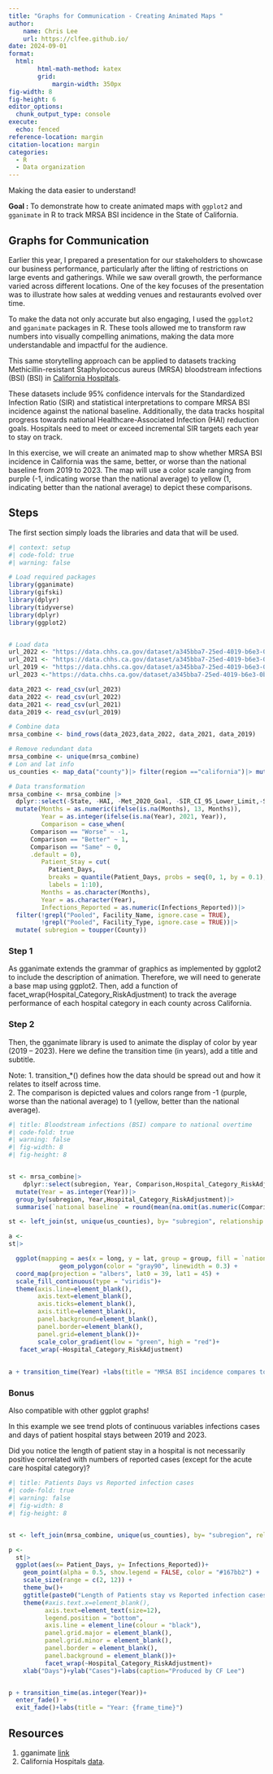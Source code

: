 ```yaml
---
title: "Graphs for Communication - Creating Animated Maps "
author:
    name: Chris Lee
    url: https://clfee.github.io/
date: 2024-09-01
format: 
  html:
        html-math-method: katex
        grid: 
            margin-width: 350px
fig-width: 8
fig-height: 6
editor_options: 
  chunk_output_type: console
execute: 
  echo: fenced
reference-location: margin
citation-location: margin
categories:
  - R 
  - Data organization
---
```


Making the data easier to understand!

**Goal :** To demonstrate how to create animated maps with `ggplot2` and `gganimate` in R to track MRSA BSI incidence in the State of California.

## Graphs for Communication

Earlier this year, I prepared a presentation for our stakeholders to showcase our business performance, particularly after the lifting of restrictions on large events and gatherings. While we saw overall growth, the performance varied across different locations. One of the key focuses of the presentation was to illustrate how sales at wedding venues and restaurants evolved over time.

To make the data not only accurate but also engaging, I used the `ggplot2` and `gganimate` packages in R. These tools allowed me to transform raw numbers into visually compelling animations, making the data more understandable and impactful for the audience.

This same storytelling approach can be applied to datasets tracking Methicillin-resistant Staphylococcus aureus (MRSA) bloodstream infections (BSI) (BSI) in [California Hospitals](https://data.chhs.ca.gov/dataset/methicillin-resistant-staphylococcus-aureus-mrsa-bloodstream-infections-bsi-in-california-hospitals).

These datasets include 95% confidence intervals for the Standardized Infection Ratio (SIR) and statistical interpretations to compare MRSA BSI incidence against the national baseline. Additionally, the data tracks hospital progress towards national Healthcare-Associated Infection (HAI) reduction goals. Hospitals need to meet or exceed incremental SIR targets each year to stay on track.

In this exercise, we will create an animated map to show whether MRSA BSI incidence in California was the same, better, or worse than the national baseline from 2019 to 2023. The map will use a color scale ranging from purple (-1, indicating worse than the national average) to yellow (1, indicating better than the national average) to depict these comparisons.


## Steps

The first section simply loads the libraries and data that will be used.

```r
#| context: setup
#| code-fold: true
#| warning: false

# Load required packages
library(gganimate)
library(gifski)
library(dplyr)
library(tidyverse)
library(dplyr)
library(ggplot2)


# Load data
url_2022 <- "https://data.chhs.ca.gov/dataset/a345bba7-25ed-4019-b6e3-0b597bea7368/resource/3ff809c6-c1e2-4107-be0c-f976521aadb2/download/mrsa_bsi_odp_2022.csv"
url_2021 <- "https://data.chhs.ca.gov/dataset/a345bba7-25ed-4019-b6e3-0b597bea7368/resource/23bef156-ae4d-4800-8512-d29660b2269f/download/cdph_mrsa_bsi_odp_2021.csv"
url_2019 <- "https://data.chhs.ca.gov/dataset/a345bba7-25ed-4019-b6e3-0b597bea7368/resource/62aead61-e320-4a74-b64c-1f65efa72b35/download/cdph_mrsa_bsi_odp_2019.csv"
url_2023 <-"https://data.chhs.ca.gov/dataset/a345bba7-25ed-4019-b6e3-0b597bea7368/resource/15c4962f-e357-4b03-9d24-655a2bc8030c/download/mrsa_bsi_odp_2023.csv"

data_2023 <- read_csv(url_2023)
data_2022 <- read_csv(url_2022)
data_2021 <- read_csv(url_2021)
data_2019 <- read_csv(url_2019)

# Combine data
mrsa_combine <- bind_rows(data_2023,data_2022, data_2021, data_2019)

# Remove redundant data
mrsa_combine <- unique(mrsa_combine)
# Lon and lat info
us_counties <- map_data("county")|> filter(region =="california")|> mutate( subregion = toupper( subregion))|> dplyr::select(-c( order,  region)) 

# Data transformation
mrsa_combine <- mrsa_combine |>
  dplyr::select(-State, -HAI, -Met_2020_Goal, -SIR_CI_95_Lower_Limit,-SIR_CI_95_Upper_Limit, -On_Track, -Notes) |>
  mutate(Months = as.numeric(ifelse(is.na(Months), 13, Months)),
         Year = as.integer(ifelse(is.na(Year), 2021, Year)),
         Comparison = case_when(
      Comparison == "Worse" ~ -1,
      Comparison == "Better" ~ 1,
      Comparison == "Same" ~ 0,
      .default = 0),
         Patient_Stay = cut(      
           Patient_Days,
           breaks = quantile(Patient_Days, probs = seq(0, 1, by = 0.1), na.rm = TRUE),
           labels = 1:10),
         Months = as.character(Months),
         Year = as.character(Year),
         Infections_Reported = as.numeric(Infections_Reported))|>
  filter(!grepl("Pooled", Facility_Name, ignore.case = TRUE),
         !grepl("Pooled", Facility_Type, ignore.case = TRUE))|> 
  mutate( subregion = toupper(County))

```

### Step 1

As gganimate extends the grammar of graphics as implemented by ggplot2 to include the description of animation. Therefore, we will need to generate a base map using ggplot2. Then, add a function of facet_wrap(Hospital_Category_RiskAdjustment) to track the average performance of each hospital category in each county across California.

### Step 2

Then, the gganimate library is used to animate the display of color by year (2019 – 2023). Here we define the transition time (in years), add a title and subtitle.

Note: 1. transition\_\*() defines how the data should be spread out and how it relates to itself across time. <br> 2. The comparison is depicted values and colors range from -1 (purple, worse than the national average) to 1 (yellow, better than the national average).

```r
#| title: Bloodstream infections (BSI) compare to national overtime
#| code-fold: true
#| warning: false
#| fig-width: 8
#| fig-height: 8


st <- mrsa_combine|>
    dplyr::select(subregion, Year, Comparison,Hospital_Category_RiskAdjustment)|>
  mutate(Year = as.integer(Year))|>
  group_by(subregion, Year,Hospital_Category_RiskAdjustment)|> 
  summarise(`national baseline` = round(mean(na.omit(as.numeric(Comparison))),2)) 

st <- left_join(st, unique(us_counties), by= "subregion", relationship = "many-to-many") 

a <-
st|> 

  ggplot(mapping = aes(x = long, y = lat, group = group, fill = `national baseline` ))+
              geom_polygon(color = "gray90", linewidth = 0.3) +
  coord_map(projection = "albers", lat0 = 39, lat1 = 45) +
  scale_fill_continuous(type = "viridis")+
  theme(axis.line=element_blank(),
        axis.text=element_blank(),
        axis.ticks=element_blank(),
        axis.title=element_blank(),
        panel.background=element_blank(),
        panel.border=element_blank(),
        panel.grid=element_blank())+
        scale_color_gradient(low = "green", high = "red")+ 
   facet_wrap(~Hospital_Category_RiskAdjustment)
            
            
a + transition_time(Year) +labs(title = "MRSA BSI incidence compares to the national baseline, Year: {frame_time}")

```

### Bonus

Also compatible with other ggplot graphs!

In this example we see trend plots of continuous variables infections cases and days of patient hospital stays between 2019 and 2023.

Did you notice the length of patient stay in a hospital is not necessarily positive correlated with numbers of reported cases (except for the acute care hospital category)?

```r
#| title: Patients Days vs Reported infection cases 
#| code-fold: true
#| warning: false
#| fig-width: 8
#| fig-height: 8


st <- left_join(mrsa_combine, unique(us_counties), by= "subregion", relationship = "many-to-many") 

p <-     
  st|> 
  ggplot(aes(x= Patient_Days, y= Infections_Reported))+
    geom_point(alpha = 0.5, show.legend = FALSE, color = "#167bb2") +
    scale_size(range = c(2, 12)) +
    theme_bw()+
    ggtitle(paste0("Length of Patients stay vs Reported infection cases")) +
    theme(#axis.text.x=element_blank(),
          axis.text=element_text(size=12),
          legend.position = "bottom",
          axis.line = element_line(colour = "black"),
          panel.grid.major = element_blank(),
          panel.grid.minor = element_blank(),
          panel.border = element_blank(),
          panel.background = element_blank())+
          facet_wrap(~Hospital_Category_RiskAdjustment)+
    xlab("Days")+ylab("Cases")+labs(caption="Produced by CF Lee")


p + transition_time(as.integer(Year))+  
  enter_fade() +
  exit_fade()+labs(title = "Year: {frame_time}")

```

## Resources

1.  gganimate [link](https://gganimate.com/)
2.  California Hospitals [data](https://data.chhs.ca.gov/dataset/methicillin-resistant-staphylococcus-aureus-mrsa-bloodstream-infections-bsi-in-california-hospitals).
